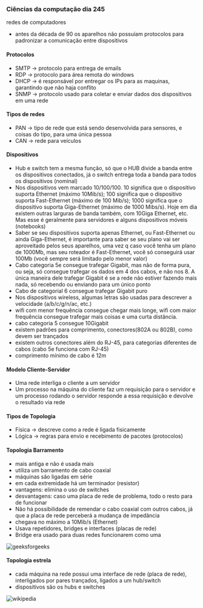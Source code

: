 




### Ciências da computação dia 245

redes de computadores

-   antes da década de 90 os aparelhos não possuíam protocolos para
    padronizar a comunicação entre dispositivos








#### Protocolos

-   SMTP → protocolo para entrega de emails
-   RDP → protocolo para área remota do windows
-   DHCP → é responsável por entregar os IPs para as maquinas,
    garantindo que não haja conflito
-   SNMP → protocolo usado para coletar e enviar dados dos dispositivos
    em uma rede








#### Tipos de redes

-   PAN → tipo de rede que está sendo desenvolvida para sensores, e
    coisas do tipo, para uma única pessoa
-   CAN → rede para veículos








#### Dispositivos

-   Hub e switch tem a mesma função, só que o HUB divide a banda entre
    os dispositivos conectados, já o switch entrega toda a banda para
    todos os dispositivos (nominal)
-   Nos dispositivos vem marcado 10/100/100. 10 significa que o
    dispositivo suporta Ethernet (máximo 10Mib/s); 100 significa que o
    dispositivo suporta Fast-Ethernet (máximo de 100 Mib/s); 1000
    significa que o dispositivo suporta Giga-Ethernet (máximo de 1000
    Mibs/s). Hoje em dia existem outras larguras de banda também, com
    10Giga Ethernet, etc. Mas esse é geralmente para servidores e alguns
    dispositivos móveis (notebooks)
-   Saber se seu dispositivos suporta apenas Ethernet, ou Fast-Ethernet
    ou ainda Giga-Ethernet, é importante para saber se seu plano vai ser
    aproveitado pelos seus aparelhos, uma vez q caso você tenha um plano
    de 1000Mb, mas seu roteador é Fast-Ethernet, você só conseguirá usar
    100Mb (você sempre será limitado pelo menor valor)
-   Cabo categoria 5e consegue trafegar Gigabit, mas não de forma pura,
    ou seja, só consegue trafegar os dados em 4 dos cabos, e não nos 8.
    A única maneira dele trafegar Gigabit é se a rede não estiver
    fazendo mais nada, só recebendo ou enviando para um único ponto
-   Cabo de categorial 6 consegue trafegar Gigabit puro
-   Nos dispositivos wireless, algumas letras são usadas para descrever
    a velocidade (a/b/c/g/n/ac, etc.)
-   wifi com menor frequência consegue chegar mais longe, wifi com maior
    frequência consegue trafegar mais coisas e uma curta distância.
-   cabo categoria 5 consegue 10Gigabit
-   existem padrões para comprimento, conectores(802A ou 802B), como
    devem ser trançados
-   existem outros conectores além do RJ-45, para categorias diferentes
    de cabos (cabo 5e funciona com RJ-45)
-   comprimento mínimo de cabo é 12m








#### Modelo Cliente-Servidor

-   Uma rede interliga o cliente a um servidor
-   Um processo na máquina do cliente faz um requisição para o servidor
    e um processo rodando o servidor responde a essa requisição e
    devolve o resultado via rede








#### Tipos de Topologia

-   Física → descreve como a rede é ligada fisicamente
-   Lógica → regras para envio e recebimento de pacotes (protocolos)








#### Topologia Barramento

-   mais antiga e não é usada mais
-   utiliza um barramento de cabo coaxial
-   máquinas são ligadas em série
-   em cada extremidade há um terminador (resistor)
-   vantagens: elimina o uso de switches
-   desvantagens: caso uma placa de rede de problema, todo o resto para
    de funcionar
-   Não há possibilidade de remendar o cabo coaxial com outros cabos, já
    que a placa de rede perceberá a mudança de impedância
-   chegava no máximo a 10Mib/s (Ethernet)
-   Usava repetidores, bridges e interfaces (placas de rede)
-   Bridge era usado para duas redes funcionarem como uma

![[geeksforgeeks](https://www.geeksforgeeks.org/advantages-and-disadvantages-of-bus-topology/)](https://cdn-images-1.medium.com/max/800/0*Qpd7NQCborzwaAEN.png)








#### Topologia estrela

-   cada máquina na rede possui uma interface de rede (placa de rede),
    interligados por pares trançados, ligados a um hub/switch
-   dispositivos são os hubs e switches

![[wikipedia](https://en.wikipedia.org/wiki/Star_network)](https://cdn-images-1.medium.com/max/800/0*H_yJQcRsefNFMrUB.png)


